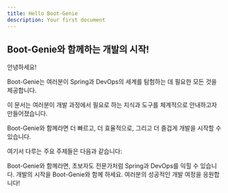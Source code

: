 ```yaml
---
title: Hello Boot-Genie
description: Your first document
---
```

## Boot-Genie와 함께하는 개발의 시작!

안녕하세요!

Boot-Genie는 여러분이 Spring과 DevOps의 세계를 탐험하는 데 필요한 모든 것을 제공합니다. 

이 문서는 여러분이 개발 과정에서 필요로 하는 지식과 도구를 체계적으로 안내하고자 만들어졌습니다. 

Boot-Genie와 함께라면 더 빠르고, 더 효율적으로, 그리고 더 즐겁게 개발을 시작할 수 있습니다.

여기서 다루는 주요 주제들은 다음과 같습니다:

<Cards>
  <Card title="Spring" href="/docs/spring/spring-framework" />
  <Card title="Devops" href="/docs/devops/devops-start" />
</Cards>

Boot-Genie와 함께라면, 초보자도 전문가처럼 Spring과 DevOps를 익힐 수 있습니다. 개발의 시작을 Boot-Genie와 함께 하세요. 여러분의 성공적인 개발 여정을 응원합니다!
